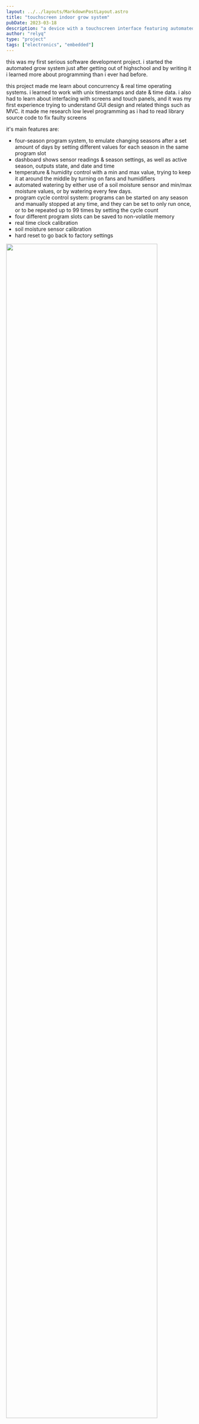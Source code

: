 ```yaml
---
layout: ../../layouts/MarkdownPostLayout.astro
title: "touchscreen indoor grow system"
pubDate: 2023-03-18
description: "a device with a touchscreen interface featuring automated temperature, watering, and humidity control."
author: "relyq"
type: "project"
tags: ["electronics", "embedded"]
---
```



this was my first serious software development project. i started the automated grow system just after getting out of highschool and by writing it i learned more about programming than i ever had before.

this project made me learn about concurrency & real time operating systems.
i learned to work with unix timestamps and date & time data.
i also had to learn about interfacing with screens and touch panels, and it was my first experience trying to understand GUI design and related things such as MVC.
it made me research low level programming as i had to read library source code to fix faulty screens

it's main features are:

- four-season program system, to emulate changing seasons after a set amount of days by setting different values for each season in the same program slot
- dashboard shows sensor readings & season settings, as well as active season, outputs state, and date and time
- temperature & humidity control with a min and max value, trying to keep it at around the middle by turning on fans and humidifiers
- automated watering by either use of a soil moisture sensor and min/max moisture values, or by watering every few days.
- program cycle control system: programs can be started on any season and manually stopped at any time, and they can be set to only run once, or to be repeated up to 99 times by setting the cycle count
- four different program slots can be saved to non-volatile memory
- real time clock calibration
- soil moisture sensor calibration
- hard reset to go back to factory settings

<div class="row">
  <div class="column">
    <img src="/projects/grow-os/0.jpg" width="90%" />
  </div>
  <div class="column">dashboard with no program started</div>
</div>

<div class="row">
  <div class="column">menu</div>
  <div class="column">
    <img src="/projects/grow-os/1.jpg" width="90%" />
  </div>
</div>

<div class="row">
  <div class="column">
    <img src="/projects/grow-os/2.jpg" width="90%" />
  </div>
  <div class="column">settings</div>
</div>

<div class="row">
  <div class="column">real-time clock setting</div>
  <div class="column">
    <img src="/projects/grow-os/3.jpg" width="90%" />
  </div>
</div>

<div class="row">
  <div class="column">
    <img src="/projects/grow-os/4.jpg" width="90%" />
  </div>
  <div class="column">eeprom saved program slots</div>
</div>

<div class="row">
  <div class="column">
    you can save the current program to one of the slots or load from the eeprom
  </div>
  <div class="column">
    <img src="/projects/grow-os/5.jpg" width="90%" />
  </div>
</div>

<div class="row">
  <div class="column">
    <img src="/projects/grow-os/6.jpg" width="90%" />
  </div>
  <div class="column">factory reset</div>
</div>

<div class="row">
  <div class="column">
    back to menu > zone 1 - four seasons & program control
  </div>
  <div class="column">
    <img src="/projects/grow-os/7.jpg" width="90%" />
  </div>
</div>

<div class="row">
  <div class="column">
    <img src="/projects/grow-os/8.jpg" width="90%" />
  </div>
  <div class="column">settings for each season</div>
</div>

<div class="row">
  <div class="column">touchscreen keypad</div>
  <div class="column">
    <img src="/projects/grow-os/9.jpg" width="90%" />
  </div>
</div>

<div class="row">
  <div class="column">
    <img src="/projects/grow-os/10.jpg" width="90%" />
  </div>
  <div class="column">control screen</div>
</div>

<div class="row">
  <div class="column">you can start the program on any of the four seasons</div>
  <div class="column">
    <img src="/projects/grow-os/11.jpg" width="90%" />
  </div>
</div>

<div class="row">
  <div class="column">
    <img src="/projects/grow-os/12.jpg" width="90%" />
  </div>
  <div class="column">
    dashboard after starting a program - it shows the current season (1 to 4),
    the season settings, and the sensor readings (if the sensors were plugged
    in)
  </div>
</div>
